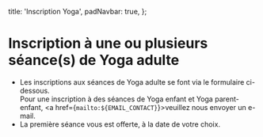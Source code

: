 
  title: 'Inscription Yoga',
  padNavbar: true,
};

# Inscription à une ou plusieurs séance(s) de Yoga adulte

* Les inscriptions aux séances de Yoga adulte se font via le formulaire ci-dessous.<br />
  Pour une inscription à des séances de Yoga enfant et Yoga parent-enfant,
  <a href={`mailto:${EMAIL_CONTACT}`}>veuillez nous envoyer un e-mail</a>.
* La première séance vous est offerte, à la date de votre choix.

<RegistrationPanel />

